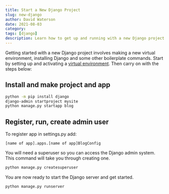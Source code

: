 ```yaml
---
title: Start a New Django Project
slug: new-django
author: David Waterson
date: 2021-08-03
category:
tags: [django]
description: Learn how to get up and running with a new Django project
---
```

Getting started with a new Django project involves making a new virtual environment, installing Django and some other boilerplate commands. 
Start by setting up and activating a [virtual environment](./py-venv). Then carry on with the steps below:

## Install and make project and app

```bash
python -m pip install django
django-admin startproject mysite
python manage.py startapp blog  
```

## Register, run, create admin user

To register app in settings.py add:

```
[name of app].apps.[name of app]BlogConfig
```

You will need a superuser so you can access the Django admin system. This command will take you through creating one.

```bash
python manage.py createsuperuser
```

You are now ready to start the Django server and get started.

```bash
python manage.py runserver
```